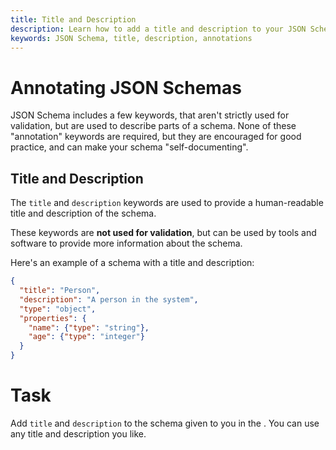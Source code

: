 ```yaml
---
title: Title and Description
description: Learn how to add a title and description to your JSON Schema.
keywords: JSON Schema, title, description, annotations
---
```



# Annotating JSON Schemas

JSON Schema includes a few keywords, that aren't strictly used for validation, but are used to describe parts of a schema. None of these "annotation" keywords are required, but they are encouraged for good practice, and can make your schema "self-documenting".

## Title and Description

The `title` and `description` keywords are used to provide a human-readable title and description of the schema. 

These keywords are **not used for validation**, but can be used by tools and software to provide more information about the schema.

Here's an example of a schema with a title and description:

```json highlightLineStart={2} highlightLineEnd={3}
{
  "title": "Person",
  "description": "A person in the system",
  "type": "object",
  "properties": {
    "name": {"type": "string"},
    "age": {"type": "integer"}
  }
}
```

# Task 
Add `title` and `description` to the schema given to you in the <SideEditorLink/>. You can use any title and description you like.